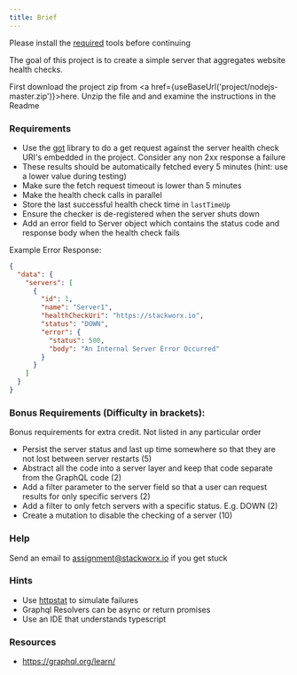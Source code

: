 ```yaml
---
title: Brief
---
```



Please install the [required](requirements) tools before continuing

The goal of this project is to create a simple server that aggregates website health checks.

First download the project zip from <a href={useBaseUrl('project/nodejs-master.zip')}>here</a>.
Unzip the file and and examine the instructions in the Readme

### Requirements

- Use the [got](https://github.com/sindresorhus/got) library to do a get request against the server health check URI's embedded in the project. Consider any non 2xx response a failure
- These results should be automatically fetched every 5 minutes (hint: use a lower value during testing)
- Make sure the fetch request timeout is lower than 5 minutes
- Make the health check calls in parallel
- Store the last successful health check time in `lastTimeUp`
- Ensure the checker is de-registered when the server shuts down
- Add an error field to Server object which contains the status code and response body when the health check fails

Example Error Response:

```json
{
  "data": {
    "servers": [
      {
        "id": 1,
        "name": "Server1",
        "healthCheckUri": "https://stackworx.io",
        "status": "DOWN",
        "error": {
          "status": 500,
          "body": "An Internal Server Error Occurred"
        }
      }
    ]
  }
}
```

### Bonus Requirements (Difficulty in brackets):

Bonus requirements for extra credit. Not listed in any particular order

- Persist the server status and last up time somewhere so that they are not lost between server restarts (5)
- Abstract all the code into a server layer and keep that code separate from the GraphQL code (2)
- Add a filter parameter to the server field so that a user can request results for only specific servers (2)
- Add a filter to only fetch servers with a specific status. E.g. DOWN (2)
- Create a mutation to disable the checking of a server (10)

### Help

Send an email to <assignment@stackworx.io> if you get stuck

### Hints

- Use [httpstat](http://httpstat.us/) to simulate failures
- Graphql Resolvers can be async or return promises
- Use an IDE that understands typescript

### Resources

- https://graphql.org/learn/
